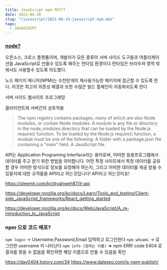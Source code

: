 ```yaml
---
title: JavaScript npm 뭐지??
date: 2021-04-28
slug: "/javascript/2021-06-19-javascript-npm.mdx"
tags:
  - JAVASCRIPT
---
```



### [node?](https://developer.mozilla.org/ko/docs/Learn/Server-side/Express_Nodejs/Introduction)


오픈소스, 크로스 플랫폼이며, 개발자가 모든 종류의 서버 사이드 도구들과 어플리케이션을 JavaScript로 만들수 있도록 해주는 런타임 환경이다.런타임은 브라우져 영역 밖에서도 사용할수 있도록 의도했다.

노드 패키지 매니저(NPM)는 수천만개의 재사용가능한 패키지에 접근할 수 있도록 한다. 이것은 최고의 의존성 해결과 또한 수많은 빌드 툴체인이 자동화되도록 한다

서버 사이드 웹사이트 프로그래밍

클라이언트와 서버간의 상호작용



>The npm registry contains packages, many of which are also Node modules, or contain Node modules.
>A module is any file or directory in the node_modules directory that can be loaded by the Node.js require() function.
>To be loaded by the Node.js require() function, a module must be one of the following:
>A folder with a package.json file containing a "main" field.
>A JavaScript file.

API는 Application Programing Interface라는 용어로써, 어떠한 응용프로그램에서 데이터를 주고 받기 위한 방법을 의미합니다. 어떤 특정 사이트에서 특정 데이터를 공유할 경우 어떠한 방식으로 정보를 요청해야 하는지, 그리고 어떠한 데이터를 제공 받을 수 있을지에 대한 규격들을 API라고 하는것입니다! API라고 하는것이죠!


https://steemit.com/kr/@yahweh87/it-api

https://developer.mozilla.org/ko/docs/Learn/Tools_and_testing/Client-side_JavaScript_frameworks/React_getting_started

https://developer.mozilla.org/ko/docs/Web/JavaScript/A_re-introduction_to_JavaScript

### npm 으로 코드 배포?

`npm login`
-> Username,Password,Email 입력하고 로그인한다
`npm whoami` 
-> 로그인한 username 이 나타난다
`npm info (원하는 이름)`
=> npm ERR! code E404 로 결과를 찾을 수 없음을 확인하면 해당 이름으로 만들 수 있음을 확인 

https://day0404.tistory.com/34
https://www.daleseo.com/js-npm-publish/
